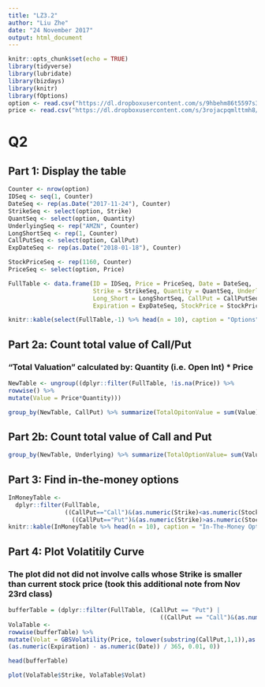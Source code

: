 ```yaml
---
title: "LZ3.2"
author: "Liu Zhe"
date: "24 November 2017"
output: html_document
---
```


```r
knitr::opts_chunk$set(echo = TRUE)
library(tidyverse)
library(lubridate)
library(bizdays)
library(knitr)
library(fOptions)
option <- read.csv("https://dl.dropboxusercontent.com/s/9hbehm86t5597s3/options.csv", sep=",")
price <- read.csv("https://dl.dropboxusercontent.com/s/3rojacpqmlttmh8/AMZNprice.csv", sep=",")
```

# Q2
## Part 1: Display the table
```r
Counter <- nrow(option)
IDSeq <- seq(1, Counter)
DateSeq <- rep(as.Date("2017-11-24"), Counter)
StrikeSeq <- select(option, Strike)
QuantSeq <- select(option, Quantity)
UnderlyingSeq <- rep("AMZN", Counter)
LongShortSeq <- rep(1, Counter)
CallPutSeq <- select(option, CallPut)
ExpDateSeq <- rep(as.Date("2018-01-18"), Counter)

StockPriceSeq <- rep(1160, Counter)
PriceSeq <- select(option, Price)

FullTable <- data.frame(ID = IDSeq, Price = PriceSeq, Date = DateSeq, 
                        Strike = StrikeSeq, Quantity = QuantSeq, Underlying = UnderlyingSeq, 
                        Long_Short = LongShortSeq, CallPut = CallPutSeq, 
                        Expiration = ExpDateSeq, StockPrice = StockPriceSeq)

```

```r
knitr::kable(select(FullTable,-1) %>% head(n = 10), caption = "Options")
```

## Part 2a: Count total value of Call/Put
### "Total Valuation" calculated by: Quantity (i.e. Open Int) * Price
```r
NewTable <- ungroup((dplyr::filter(FullTable, !is.na(Price)) %>%
rowwise() %>% 
mutate(Value = Price*Quantity)))

group_by(NewTable, CallPut) %>% summarize(TotalOpitonValue = sum(Value))
```

## Part 2b: Count total value of Call and Put
```r
group_by(NewTable, Underlying) %>% summarize(TotalOptionValue= sum(Value))
```

## Part 3: Find in-the-money options
```r
InMoneyTable <- 
  dplyr::filter(FullTable, 
                ((CallPut=="Call")&(as.numeric(Strike)<as.numeric(StockPrice))) |
                  ((CallPut=="Put")&(as.numeric(Strike)>as.numeric(StockPrice))))
knitr::kable(InMoneyTable %>% head(n = 10), caption = "In-The-Money Options")
```

## Part 4: Plot Volatitily Curve
### The plot did not did not involve calls whose Strike is smaller than current stock price (took this additional note from Nov 23rd class)
```r
bufferTable = (dplyr::filter(FullTable, (CallPut == "Put") | 
                                           ((CallPut == "Call")&(as.numeric(Strike)>as.numeric(StockPrice))))) 
VolaTable <- 
rowwise(bufferTable) %>%
mutate(Volat = GBSVolatility(Price, tolower(substring(CallPut,1,1)),as.numeric(StockPrice), as.numeric(Strike),
(as.numeric(Expiration) - as.numeric(Date)) / 365, 0.01, 0)) 

head(bufferTable)

plot(VolaTable$Strike, VolaTable$Volat)
```


